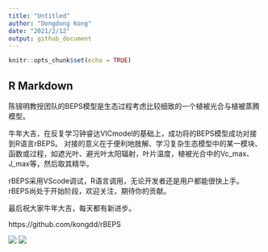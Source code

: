 ```yaml
---
title: "Untitled"
author: "Dongdong Kong"
date: "2021/2/12"
output: github_document
---
```


```r
knitr::opts_chunk$set(echo = TRUE)
```

## R Markdown

陈镜明教授团队的BEPS模型是生态过程考虑比较细致的一个植被光合与植被蒸腾模型。

牛年大吉，在反复学习钟睿达VICmodel的基础上，成功将的BEPS模型成功对接到R语言rBEPS。
对接的意义在于便利地肢解、学习复杂生态模型中的某一模块、函数或过程，如遮光叶、避光叶太阳辐射，叶片温度，植被光合中的Vc_max、J_max等，然后取其精华。

rBEPS采用VScode调试，R语言调用，无论开发者还是用户都能很快上手。rBEPS尚处于开始阶段，欢迎关注，期待你的贡献。

最后祝大家牛年大吉，每天都有新进步。

https://github.com/kongdd/rBEPS

![](F:\CUG-Hydro\rBEPS\doc\BEPS_debug.png)
![](F:\CUG-Hydro\rBEPS\doc\BEPS_run.png)
